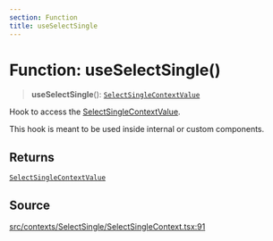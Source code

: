 ```yaml
---
section: Function
title: useSelectSingle
---
```


# Function: useSelectSingle()

> **useSelectSingle**(): [`SelectSingleContextValue`](/api/latest/interfaces/SelectSingleContextValue.mdx)

Hook to access the [SelectSingleContextValue](/api/latest/interfaces/SelectSingleContextValue.mdx).

This hook is meant to be used inside internal or custom components.

## Returns

[`SelectSingleContextValue`](/api/latest/interfaces/SelectSingleContextValue.mdx)

## Source

[src/contexts/SelectSingle/SelectSingleContext.tsx:91](https://github.com/gpbl/react-day-picker/blob/a8bfa5451/src/contexts/SelectSingle/SelectSingleContext.tsx#L91)

